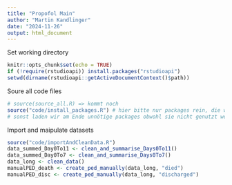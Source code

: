 ```yaml
---
title: "Propofol Main"
author: "Martin Kandlinger"
date: "2024-11-26"
output: html_document
---
```


Set working directory

```r
knitr::opts_chunk$set(echo = TRUE)
if (!require(rstudioapi)) install.packages("rstudioapi")
setwd(dirname(rstudioapi::getActiveDocumentContext()$path))
```

Soure all code files

```r
# source(source_all.R) => kommt noch
source("code/install_packages.R") # hier bitte nur packages rein, die wir am Ende auch brauchen werden
# sonst laden wir am Ende unnötige packages obwohl sie nicht genutzt werden
```

Import and maipulate datasets

```r
source("code/importAndCleanData.R")
data_summed_Day0To11 <- clean_and_summarise_Days0To11()
data_summed_Day0To7 <- clean_and_summarise_Days0To7()
data_long <- clean_data()
manualPED_death <- create_ped_manually(data_long, "died")
manualPED_disc <- create_ped_manually(data_long, "discharged")
```

